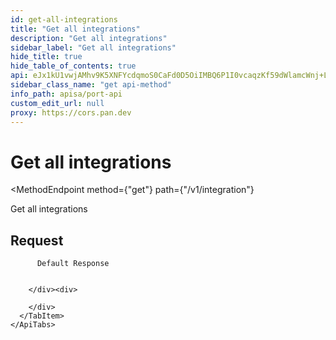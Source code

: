 ```yaml
---
id: get-all-integrations
title: "Get all integrations"
description: "Get all integrations"
sidebar_label: "Get all integrations"
hide_title: true
hide_table_of_contents: true
api: eJx1kU1vwjAMhv9K5XNFYcdqmoS0CaFd0D5OiIMBQ6P1I0vcaqzKf59dWlamcWnj+LH9+k0LjEcP6RqWJdPRIZuq9LCJwdOudoZPkmthS+jIKeYI96m5YoPQjryVgKRVC3fTqf725HfOWKUghUc6YJ1z9NKTEEL8B1kQR5jn0VX7GArirNpL/kgsoUXOJEiaWTICQRW7hpzvBNcuFyZjtj5NErRmIsW2cjwxFYTReq+7jIqz7GHJFvhkScql7JlO0rnEQuN5LUKc+R4GGhWdiSFSpduY8lB15YZz5VcyL5qvloKqsPOSs8kUhLWV5wJLxfvuN7a/sugijemLE5ujSJBm3bZt78wamlkn7tcb2TeTeZpr2y16end5CHr9WZPTJ5Zjg87gVoWvN2Hk+uLpTdphrb3H1nx01vQH9XxIlXrfYF7/51kHd98Q3yi5F8siMf7hgp8zNwv6Jxho9WQTQvgBY5H2dg==
sidebar_class_name: "get api-method"
info_path: apisa/port-api
custom_edit_url: null
proxy: https://cors.pan.dev
---
```



<h1
  className={"openapi__heading"}
>
  Get all integrations
</h1>

<MethodEndpoint
  method={"get"}
  path={"/v1/integration"}
>
  
</MethodEndpoint>



Get all integrations

## Request

<div>
  <div>
    <ApiTabs
      label={undefined}
      id={undefined}
    >
      <TabItem
        label={"200"}
        value={"200"}
      >
        <div>
          
          
          Default Response
          
          
        </div><div>
          
        </div>
      </TabItem>
    </ApiTabs>
  </div>
</div>
      